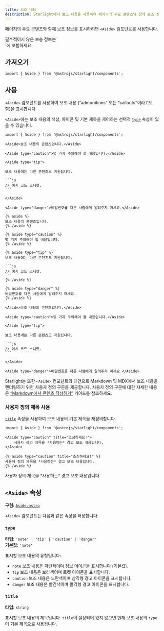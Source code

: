 ```yaml
---
title: 보조 내용
description: Starlight에서 보조 내용을 사용하여 페이지의 주요 콘텐츠와 함께 보조 정보를 표시하는 방법을 알아보세요.
---
```



페이지의 주요 콘텐츠와 함께 보조 정보를 표시하려면 `<Aside>` 컴포넌트를 사용합니다.


<Preview>

<Aside slot="preview">
    필수적이지 않은 보충 정보는 `<Aside>`에 포함하세요.
</Aside>

</Preview>

## 가져오기

```tsx
import { Aside } from '@astrojs/starlight/components';
```

## 사용

`<Aside>` 컴포넌트를 사용하여 보조 내용 (“admonitions” 또는 “callouts”이라고도 함)을 표시합니다.

`<Aside>`에는 보조 내용의 색상, 아이콘 및 기본 제목을 제어하는 선택적 [`type`](#type) 속성이 있을 수 있습니다.

<Preview>

````mdx
import { Aside } from '@astrojs/starlight/components';

<Aside>보조 내용의 콘텐츠입니다.</Aside>

<Aside type="caution">몇 가지 주의해야 할 내용입니다.</Aside>

<Aside type="tip">

보조 내용에는 다른 콘텐츠도 지원됩니다.

```js
// 예시 코드 스니펫.
```

</Aside>

<Aside type="danger">비밀번호를 다른 사람에게 알려주지 마세요.</Aside>
````

<Fragment slot="markdoc">

````markdoc
{% aside %}
보조 내용의 콘텐츠입니다.
{% /aside %}

{% aside type="caution" %}
몇 가지 주의해야 할 내용입니다.
{% /aside %}

{% aside type="tip" %}
보조 내용에는 다른 콘텐츠도 지원됩니다.

```js
// 예시 코드 스니펫.
```
{% /aside %}

{% aside type="danger" %}
비밀번호를 다른 사람에게 알려주지 마세요.
{% /aside %}
````

</Fragment>

<Fragment slot="preview">

    <Aside>보조 내용의 콘텐츠입니다.</Aside>

    <Aside type="caution">몇 가지 주의해야 할 내용입니다.</Aside>

    <Aside type="tip">

    보조 내용에는 다른 콘텐츠도 지원됩니다.

    ```js
    // 예시 코드 스니펫.
    ```

    </Aside>

    <Aside type="danger">비밀번호를 다른 사람에게 알려주지 마세요.</Aside>

</Fragment>

</Preview>

Starlight는 또한 `<Aside>` 컴포넌트의 대안으로 Markdown 및 MDX에서 보조 내용을 렌더링하기 위한 사용자 정의 구문을 제공합니다.
사용자 정의 구문에 대한 자세한 내용은 [“Markdown에서 콘텐츠 작성하기”](/ko/guides/authoring-content/#보조-내용) 가이드를 참조하세요.

### 사용자 정의 제목 사용

[`title`](#title) 속성을 사용하여 보조 내용의 기본 제목을 재정의합니다.

<Preview>

```mdx 'title="조심하세요!"'
import { Aside } from '@astrojs/starlight/components';

<Aside type="caution" title="조심하세요!">
	사용자 정의 제목을 *사용하는* 경고 보조 내용입니다.
</Aside>
```

<Fragment slot="markdoc">

```markdoc 'title="조심하세요!"'
{% aside type="caution" title="조심하세요!" %}
사용자 정의 제목을 *사용하는* 경고 보조 내용입니다.
{% /aside %}
```

</Fragment>

<Aside slot="preview" type="caution" title="조심하세요!">
	사용자 정의 제목을 *사용하는* 경고 보조 내용입니다.
</Aside>

</Preview>

## `<Aside>` 속성

**구현:** [`Aside.astro`](https://github.com/withastro/starlight/blob/main/packages/starlight/user-components/Aside.astro)

`<Aside>` 컴포넌트는 다음과 같은 속성을 허용합니다:

### `type`

**타입:** `'note' | 'tip' | 'caution' | 'danger'`  
**기본값:** `'note'`

표시할 보조 내용의 유형입니다:

- `note` 보조 내용은 파란색이며 정보 아이콘을 표시합니다 (기본값).
- `tip` 보조 내용은 보라색이며 로켓 아이콘을 표시합니다.
- `caution` 보조 내용은 노란색이며 삼각형 경고 아이콘을 표시합니다.
- `danger` 보조 내용은 빨간색이며 팔각형 경고 아이콘을 표시합니다.

### `title`

**타입:** `string`

표시할 보조 내용의 제목입니다.
`title`이 설정되어 있지 않으면 현재 보조 내용의 `type`이 기본 제목으로 사용됩니다.
